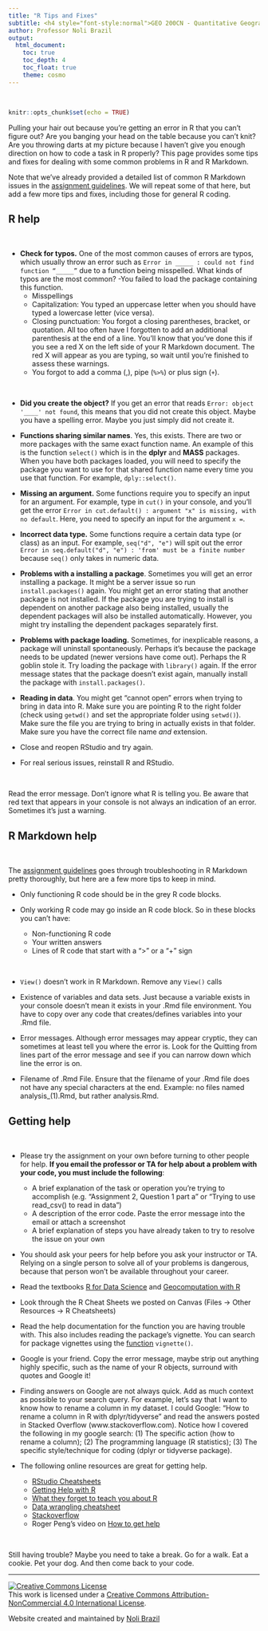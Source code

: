 ```yaml
---
title: "R Tips and Fixes"
subtitle: <h4 style="font-style:normal">GEO 200CN - Quantitative Geography</h4>
author: Professor Noli Brazil
output: 
  html_document:
    toc: true
    toc_depth: 4
    toc_float: true
    theme: cosmo
---
```



<style>
p.comment {
background-color: #DBDBDB;
padding: 10px;
border: 1px solid black;
margin-left: 25px;
border-radius: 5px;
font-style: italic;
}

h1.title {
  font-weight: bold;
}

</style>
\

```r
knitr::opts_chunk$set(echo = TRUE)
```


Pulling your hair out because you're getting an error in R that you can't figure out? Are you banging your head on the table because you can't knit? Are you throwing darts at my picture because I haven't give you enough direction on how to code a task in R properly? This page provides some tips and fixes for dealing with some common problems in R and R Markdown.

Note that we've already provided a detailed list of common R Markdown issues in the [assignment guidelines](https://geo200cn.github.io/hw_guidelines.html).  We will repeat some of that here, but add a few more tips and fixes, including those for general R coding.

<div style="margin-bottom:25px;">
</div>
## **R help**
\

* **Check for typos.** One of the most common causes of errors are typos, which usually throw an error such as `Error in _____ : could not find function “_____”` due to a function being misspelled.  What kinds of typos are the most common?
  -You failed to load the package containing this function.
  - Misspellings
  - Capitalization: You typed an uppercase letter when you should have typed a lowercase letter (vice versa).
  - Closing punctuation: You forgot a closing parentheses, bracket, or quotation. All too often have I forgotten to add an additional parenthesis at the end of a line. You’ll know that you’ve done this if you see a red X on the left side of your R Markdown document. The red X will appear as you are typing, so wait until you’re finished to assess these warnings.
  - You forgot to add a comma (,), pipe (`%>%`) or plus sign (`+`). 

<br>

* **Did you create the object?**  If you get an error that reads `Error: object '____' not found`, this means that you did not create this object.  Maybe you have a spelling error.  Maybe you just simply did not create it.

* **Functions sharing similar names**.  Yes, this exists.  There are two or more packages with the same exact function name.  An example of this is the function `select()` which is in the **dplyr** and **MASS** packages.  When you have both packages loaded, you will need to specify the package you want to use for that shared function name every time you use that function.  For example, `dply::select()`.

* **Missing an argument.** Some functions require you to specify an input for an argument.  For example, type in `cut()` in your console, and you'll get the error `Error in cut.default() : argument "x" is missing, with no default`.  Here, you need to specify an input for the argument `x =`.

* **Incorrect data type.** Some functions require a certain data type (or class) as an input.  For example, `seq("d", "e")` will spit out the error `Error in seq.default("d", "e") : 'from' must be a finite number` because `seq()` only takes in numeric data.

* **Problems with a installing a package**. Sometimes you will get an error installing a package. It might be a server issue so run `install.packages()` again. You might get an error stating that another package is not installed. If the package you are trying to install is dependent on another package also being installed, usually the dependent packages will also be installed automatically. However, you might try installing the dependent packages separately first.

* **Problems with package loading.** Sometimes, for inexplicable reasons, a package will uninstall spontaneously. Perhaps it’s because the package needs to be updated (newer versions have come out). Perhaps the R goblin stole it. Try loading the package with `library()` again. If the error message states that the package doesn’t exist again, manually install the package with `install.packages()`.

* **Reading in data**. You might get "cannot open" errors when trying to bring in data into R. Make sure you are pointing R to the right folder (check using `getwd()` and set the appropriate folder using `setwd()`).  Make sure the file you are trying to bring in actually exists in that folder. Make sure you have the correct file name *and* extension.

* Close and reopen RStudio and try again.

* For real serious issues, reinstall R and RStudio.

<br>

Read the error message. Don’t ignore what R is telling you. Be aware that red text that appears in your console is not always an indication of an error. Sometimes it’s just a warning.




<div style="margin-bottom:25px;">
</div>
## **R Markdown help**
\

The [assignment guidelines](https://geo200cn.github.io/hw_guidelines.html) goes through troubleshooting in R Markdown pretty thoroughly, but here are a few more tips to keep in mind.

* Only functioning R code should be in the grey R code blocks. 

* Only working R code may go inside an R code block. So in these blocks you can’t have:
  - Non-functioning R code
  - Your written answers 
  - Lines of R code that start with a “>” or a “+” sign

<br>

* `View()` doesn’t work in R Markdown. Remove any `View()` calls

* Existence of variables and data sets. Just because a variable exists in your console doesn’t mean it exists in your .Rmd file environment.  You have to copy over any code that creates/defines variables into your .Rmd file.  

*  Error messages. Although error messages may appear cryptic, they can sometimes at least tell you where the error is. Look for the Quitting from lines part of the error message and see if you can narrow down which line the error is on.

* Filename of .Rmd File. Ensure that the filename of your .Rmd file does not have any special characters at the end.  Example: no files named analysis_(1).Rmd, but rather analysis.Rmd. 


<div style="margin-bottom:25px;">
</div>
## **Getting help**
\

* Please try the assignment on your own before turning to other people for help. **If you email the professor or TA for help about a problem with your code, you must include the following**:
  + A brief explanation of the task or operation you’re trying to accomplish (e.g. “Assignment 2, Question 1 part a” or “Trying to use read_csv() to read in data”)
  + A description of the error code. Paste the error message into the email or attach a screenshot
  + A brief explanation of steps you have already taken to try to resolve the issue on your own

* You should ask your peers for help before you ask your instructor or TA. Relying on a single person to solve all of your problems is dangerous, because that person won’t be available throughout your career.

* Read the textbooks [R for Data Science](http://r4ds.had.co.nz/index.html) and [Geocomputation with R](https://geocompr.robinlovelace.net/)

* Look through the R Cheat Sheets we posted on Canvas (Files -> Other Resources -> R Cheatsheets)

* Read the help documentation for the function you are having trouble with.  This also includes reading the package's vignette.  You can search for package vignettes using the [function](https://rdrr.io/r/utils/vignette.html) `vignette()`.

* Google is your friend. Copy the error message, maybe strip out anything highly specific, such as the name of your R objects, surround with quotes and Google it!

* Finding answers on Google are not always quick. Add as much context as possible to your search query. For example, let's say that I want to know how to rename a column in my dataset. I could Google: “How to rename a column in R with dplyr/tidyverse” and read the answers posted in Stacked Overflow (www.stackoverflow.com). Notice how I covered the following in my google search: (1) The specific action (how to rename a column); (2) The programming language (R statistics); (3) The specific style/technique for coding (dplyr or tidyverse package).

* The following online resources are great for getting help.

  - [RStudio Cheatsheets](https://rstudio.com/resources/cheatsheets/)
  - [Getting Help with R](https://www.r-project.org/help.html)
  - [What they forget to teach you about R](https://rstats.wtf/)
  - [Data wrangling cheatsheet](https://raw.githubusercontent.com/rstudio/cheatsheets/main/data-transformation.pdf)
  - [Stackoverflow](https://stackoverflow.com/questions/tagged/r)
  - Roger Peng's video on [How to get help](https://www.youtube.com/watch?v=ZFaWxxzouCY&feature=youtu.be)

<br>

Still having trouble? Maybe you need to take a break.  Go for a walk. Eat a cookie. Pet your dog. And then come back to your code.


***


<a rel="license" href="http://creativecommons.org/licenses/by-nc/4.0/"><img alt="Creative Commons License" style="border-width:0" src="https://i.creativecommons.org/l/by-nc/4.0/88x31.png" /></a><br />This work is licensed under a <a rel="license" href="http://creativecommons.org/licenses/by-nc/4.0/">Creative Commons Attribution-NonCommercial 4.0 International License</a>.


Website created and maintained by [Noli Brazil](https://nbrazil.faculty.ucdavis.edu/)
